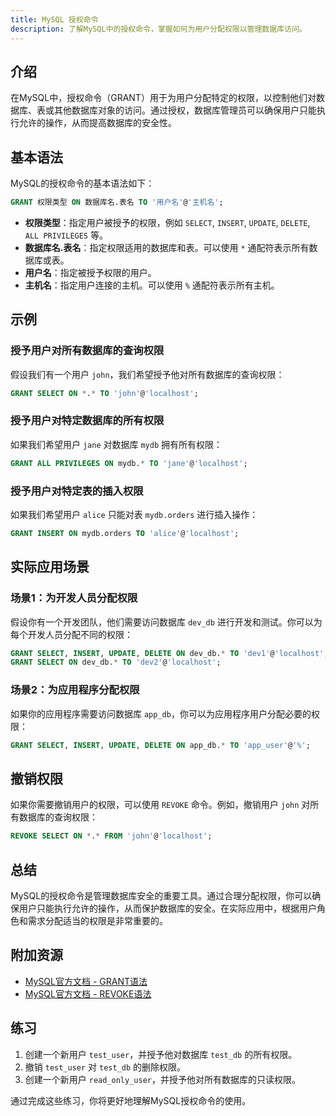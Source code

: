 ```yaml
---
title: MySQL 授权命令
description: 了解MySQL中的授权命令，掌握如何为用户分配权限以管理数据库访问。
---
```


## 介绍

在MySQL中，授权命令（GRANT）用于为用户分配特定的权限，以控制他们对数据库、表或其他数据库对象的访问。通过授权，数据库管理员可以确保用户只能执行允许的操作，从而提高数据库的安全性。

## 基本语法

MySQL的授权命令的基本语法如下：

```sql
GRANT 权限类型 ON 数据库名.表名 TO '用户名'@'主机名';
```

- **权限类型**：指定用户被授予的权限，例如 `SELECT`, `INSERT`, `UPDATE`, `DELETE`, `ALL PRIVILEGES` 等。
- **数据库名.表名**：指定权限适用的数据库和表。可以使用 `*` 通配符表示所有数据库或表。
- **用户名**：指定被授予权限的用户。
- **主机名**：指定用户连接的主机。可以使用 `%` 通配符表示所有主机。

## 示例

### 授予用户对所有数据库的查询权限

假设我们有一个用户 `john`，我们希望授予他对所有数据库的查询权限：

```sql
GRANT SELECT ON *.* TO 'john'@'localhost';
```

### 授予用户对特定数据库的所有权限

如果我们希望用户 `jane` 对数据库 `mydb` 拥有所有权限：

```sql
GRANT ALL PRIVILEGES ON mydb.* TO 'jane'@'localhost';
```

### 授予用户对特定表的插入权限

如果我们希望用户 `alice` 只能对表 `mydb.orders` 进行插入操作：

```sql
GRANT INSERT ON mydb.orders TO 'alice'@'localhost';
```

## 实际应用场景

### 场景1：为开发人员分配权限

假设你有一个开发团队，他们需要访问数据库 `dev_db` 进行开发和测试。你可以为每个开发人员分配不同的权限：

```sql
GRANT SELECT, INSERT, UPDATE, DELETE ON dev_db.* TO 'dev1'@'localhost';
GRANT SELECT ON dev_db.* TO 'dev2'@'localhost';
```

### 场景2：为应用程序分配权限

如果你的应用程序需要访问数据库 `app_db`，你可以为应用程序用户分配必要的权限：

```sql
GRANT SELECT, INSERT, UPDATE, DELETE ON app_db.* TO 'app_user'@'%';
```

## 撤销权限

如果你需要撤销用户的权限，可以使用 `REVOKE` 命令。例如，撤销用户 `john` 对所有数据库的查询权限：

```sql
REVOKE SELECT ON *.* FROM 'john'@'localhost';
```

## 总结

MySQL的授权命令是管理数据库安全的重要工具。通过合理分配权限，你可以确保用户只能执行允许的操作，从而保护数据库的安全。在实际应用中，根据用户角色和需求分配适当的权限是非常重要的。

## 附加资源

- [MySQL官方文档 - GRANT语法](https://dev.mysql.com/doc/refman/8.0/en/grant.html)
- [MySQL官方文档 - REVOKE语法](https://dev.mysql.com/doc/refman/8.0/en/revoke.html)

## 练习

1. 创建一个新用户 `test_user`，并授予他对数据库 `test_db` 的所有权限。
2. 撤销 `test_user` 对 `test_db` 的删除权限。
3. 创建一个新用户 `read_only_user`，并授予他对所有数据库的只读权限。

通过完成这些练习，你将更好地理解MySQL授权命令的使用。